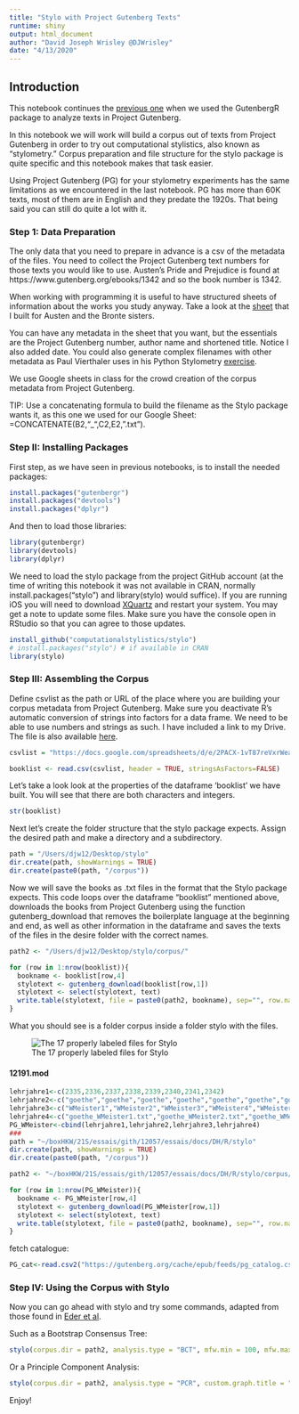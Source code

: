 ```yaml
---
title: "Stylo with Project Gutenberg Texts"
runtime: shiny
output: html_document
author: "David Joseph Wrisley @DJWrisley"
date: "4/13/2020"
---
```


## Introduction

This notebook continues the [previous one](https://github.com/djwrisley/RLAC/blob/master/GutenbergR.Rmd) when we used the GutenbergR package to analyze texts in Project Gutenberg. 

In this notebook we will work will build a corpus out of texts from Project Gutenberg in order to try out computational stylistics, also known as "stylometry." Corpus preparation and file structure for the stylo package is quite specific and this notebook makes that task easier. 

Using Project Gutenberg (PG) for your stylometry experiments has the same limitations as we encountered in the last notebook.  PG has more than 60K texts, most of them are in English and they predate the 1920s.  That being said you can still do quite a lot with it. 

### Step 1: Data Preparation

The only data that you need to prepare in advance is a csv of the metadata of the files. You need to collect the Project Gutenberg text numbers for those texts you would like to use. Austen's Pride and Prejudice is found at https://www.gutenberg.org/ebooks/1342 and so the book number is 1342. 

When working with programming it is useful to have structured sheets of information about the works you study anyway. Take a look at the [sheet](https://github.com/djwrisley/RLAC/blob/master/Stylo_with_texts_from_Project_Gutenberg.csv) that I built for Austen and the Bronte sisters. 

You can have any metadata in the sheet that you want, but the essentials are the Project Gutenberg number, author name and shortened title. Notice I also added date. You could also generate complex filenames with other metadata as Paul Vierthaler uses in his Python Stylometry [exercise](https://github.com/vierth/nyuabudhabi). 

We use Google sheets in class for the crowd creation of the corpus metadata from Project Gutenberg.

TIP: Use a concatenating formula to build the filename as the Stylo package wants it, as this one we used for our Google Sheet: =CONCATENATE(B2,"_",C2,E2,".txt").


### Step II: Installing Packages

First step, as we have seen in previous notebooks, is to install the needed packages:


```r
install.packages("gutenbergr")
install.packages("devtools")
install.packages("dplyr")

```

And then to load those libraries:

```r
library(gutenbergr)
library(devtools)
library(dplyr)

```

We need to load the stylo package from the project GitHub account (at the time of writing this notebook it was not available in CRAN, normally install.packages("stylo") and library(stylo) would suffice). If you are running iOS you will need to download [XQuartz](https://www.xquartz.org/) and restart your system. You may get a note to update some files.  Make sure you have the console open in RStudio so that you can agree to those updates. 

```r
install_github("computationalstylistics/stylo")
# install.packages("stylo") # if available in CRAN
library(stylo)

```

### Step III: Assembling the Corpus 

Define csvlist as the path or URL of the place where you are building your corpus metadata from Project Gutenberg. Make sure you deactivate R's automatic conversion of strings into factors for a data frame. We need to be able to use numbers and strings as such. I have included a link to my Drive.  The file is also available [here](https://github.com/djwrisley/RLAC/blob/master/Stylo_with_texts_from_Project_Gutenberg.csv).


```r
csvlist = "https://docs.google.com/spreadsheets/d/e/2PACX-1vT87reVxrWeaYiRL6hP-fnPB9MX6Rq4eZHdEURjbzY5MbY7Q5Y59MWZYc309CqIqLxBmdaRog5BhbWn/pub?gid=0&single=true&output=csv"

booklist <- read.csv(csvlist, header = TRUE, stringsAsFactors=FALSE)
```

Let's take a look look at the properties of the dataframe 'booklist' we have built.  You will see that there are both characters and integers. 

```r
str(booklist)

```

Next let's create the folder structure that the stylo package expects.  Assign the desired path and make a directory and a subdirectory.


```r

path = "/Users/djw12/Desktop/stylo"
dir.create(path, showWarnings = TRUE)
dir.create(paste0(path, "/corpus"))

```

Now we will save the books as .txt files in the format that the Stylo package expects. This code loops over the dataframe "booklist" mentioned above, downloads the books from Project Gutenberg using the function gutenberg_download that removes the boilerplate language at the beginning and end, as well as other information in the dataframe and saves the texts of the files in the desire folder with the correct names. 


```r
path2 <- "/Users/djw12/Desktop/stylo/corpus/"

for (row in 1:nrow(booklist)){
  bookname <- booklist[row,4]
  stylotext <- gutenberg_download(booklist[row,1])
  stylotext <- select(stylotext, text)
  write.table(stylotext, file = paste0(path2, bookname), sep="", row.names = FALSE)
}

```

What you should see is a folder corpus inside a folder stylo with the files. 

![The 17 properly labeled files for Stylo](/Users/djw12/Desktop/corpus_folder.png)

#### 12191.mod
```r
lehrjahre1<-c(2335,2336,2337,2338,2339,2340,2341,2342)
lehrjahre2<-c("goethe","goethe","goethe","goethe","goethe","goethe","goethe","goethe")
lehrjahre3<-c("WMeister1","WMeister2","WMeister3","WMeister4","WMeister5","WMeister6","WMeister7","WMeister8")
lehrjahre4<-c("goethe_WMeister1.txt","goethe_WMeister2.txt","goethe_WMeister3.txt","goethe_WMeister4.txt","goethe_WMeister5.txt","goethe_WMeister6.txt","goethe_WMeister7.txt","goethe_WMeister8.txt")
PG_WMeister<-cbind(lehrjahre1,lehrjahre2,lehrjahre3,lehrjahre4)
###
path = "~/boxHKW/21S/essais/gith/12057/essais/docs/DH/R/stylo"
dir.create(path, showWarnings = TRUE)
dir.create(paste0(path, "/corpus"))

path2 <- "~/boxHKW/21S/essais/gith/12057/essais/docs/DH/R/stylo/corpus/"

for (row in 1:nrow(PG_WMeister)){
  bookname <- PG_WMeister[row,4]
  stylotext <- gutenberg_download(PG_WMeister[row,1])
  stylotext <- select(stylotext, text)
  write.table(stylotext, file = paste0(path2, bookname), sep="", row.names = FALSE)
}

```

fetch catalogue:
```r
PG_cat<-read.csv2("https://gutenberg.org/cache/epub/feeds/pg_catalog.csv",header = T,sep = ",")
```

### Step IV: Using the Corpus with Stylo 


Now you can go ahead with stylo and try some commands, adapted from those found in [Eder et al](https://journal.r-project.org/archive/2016/RJ-2016-007/RJ-2016-007.pdf).

Such as a Bootstrap Consensus Tree: 


```r
stylo(corpus.dir = path2, analysis.type = "BCT", mfw.min = 100, mfw.max = 3000, custom.graph.title = "Austen vs Bronte sisters", write.png.file = TRUE, gui = FALSE)

```

Or a Principle Component Analysis: 


```r

stylo(corpus.dir = path2, analysis.type = "PCR", custom.graph.title = "Austen vs. the Bronte sisters", pca.visual.flavour = "loadings", write.png.file = TRUE, gui = FALSE)

```

Enjoy!
